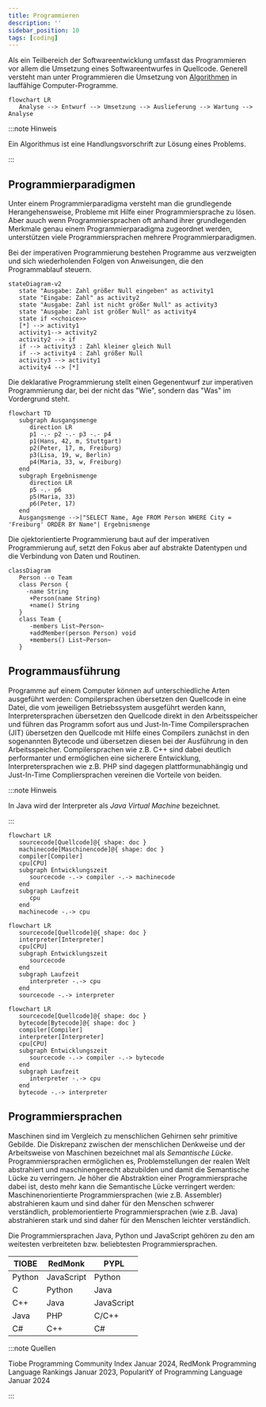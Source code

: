 ```yaml
---
title: Programmieren
description: ''
sidebar_position: 10
tags: [coding]
---
```



Als ein Teilbereich der Softwareentwicklung umfasst das Programmieren vor allem
die Umsetzung eines Softwareentwurfes in Quellcode. Generell versteht man unter
Programmieren die Umsetzung von [Algorithmen](algorithms) in lauffähige
Computer-Programme.

```mermaid
flowchart LR
   Analyse --> Entwurf --> Umsetzung --> Auslieferung --> Wartung --> Analyse
```

:::note Hinweis

Ein Algorithmus ist eine Handlungsvorschrift zur Lösung eines Problems.

:::

## Programmierparadigmen

Unter einem Programmierparadigma versteht man die grundlegende Herangehensweise,
Probleme mit Hilfe einer Programmiersprache zu lösen. Aber auuch wenn
Programmiersprachen oft anhand ihrer grundlegenden Merkmale genau einem
Programmierparadigma zugeordnet werden, unterstützen viele Programmiersprachen
mehrere Programmierparadigmen.

<Tabs>
  <TabItem value="a" label="Imperative Programmierung" default>

Bei der imperativen Programmierung bestehen Programme aus verzweigten und sich
wiederholenden Folgen von Anweisungen, die den Programmablauf steuern.

```mermaid
stateDiagram-v2
   state "Ausgabe: Zahl größer Null eingeben" as activity1
   state "Eingabe: Zahl" as activity2
   state "Ausgabe: Zahl ist nicht größer Null" as activity3
   state "Ausgabe: Zahl ist größer Null" as activity4
   state if <<choice>>
   [*] --> activity1
   activity1--> activity2
   activity2 --> if
   if --> activity3 : Zahl kleiner gleich Null
   if --> activity4 : Zahl größer Null
   activity3 --> activity1
   activity4 --> [*]
```

  </TabItem>
  <TabItem value="b" label="Deklarative Programmierung">

Die deklarative Programmierung stellt einen Gegenentwurf zur imperativen
Programmierung dar, bei der nicht das "Wie", sondern das "Was" im Vordergrund
steht.

```mermaid
flowchart TD
   subgraph Ausgangsmenge
      direction LR
      p1 -.- p2 -.- p3 -.- p4
      p1(Hans, 42, m, Stuttgart)
      p2(Peter, 17, m, Freiburg)
      p3(Lisa, 19, w, Berlin)
      p4(Maria, 33, w, Freiburg)
   end
   subgraph Ergebnismenge
      direction LR
      p5 -.- p6
      p5(Maria, 33)
      p6(Peter, 17)
   end
   Ausgangsmenge -->|"SELECT Name, Age FROM Person WHERE City = 'Freiburg' ORDER BY Name"| Ergebnismenge
```

  </TabItem>
  <TabItem value="c" label="Objektorientierte Programmierung">

Die ojektorientierte Programmierung baut auf der imperativen Programmierung auf,
setzt den Fokus aber auf abstrakte Datentypen und die Verbindung von Daten und
Routinen.

```mermaid
classDiagram
   Person --o Team
   class Person {
     -name String
      +Person(name String)
      +name() String
   }
   class Team {
      -members List~Person~
      +addMember(person Person) void
      +members() List~Person~
   }
```

  </TabItem>
</Tabs>

## Programmausführung

Programme auf einem Computer können auf unterschiedliche Arten ausgeführt
werden: Compilersprachen übersetzen den Quellcode in eine Datei, die vom
jeweiligen Betriebssystem ausgeführt werden kann, Interpretersprachen übersetzen
den Quellcode direkt in den Arbeitsspeicher und führen das Programm sofort aus
und Just-In-Time Compilersprachen (JIT) übersetzen den Quellcode mit Hilfe eines
Compilers zunächst in den sogenannten Bytecode und übersetzen diesen bei der
Ausführung in den Arbeitsspeicher. Compilersprachen wie z.B. C++ sind dabei
deutlich performanter und ermöglichen eine sicherere Entwicklung,
Interpretersprachen wie z.B. PHP sind dagegen plattformunabhängig und
Just-In-Time Compliersprachen vereinen die Vorteile von beiden.

:::note Hinweis

In Java wird der Interpreter als _Java Virtual Machine_ bezeichnet.

:::

<Tabs>
  <TabItem value="a" label="Compilersprachen" default>

```mermaid
flowchart LR
   sourcecode[Quellcode]@{ shape: doc }
   machinecode[Maschinencode]@{ shape: doc }
   compiler[Compiler]
   cpu[CPU]
   subgraph Entwicklungszeit
      sourcecode -.-> compiler -.-> machinecode
   end
   subgraph Laufzeit
      cpu
   end
   machinecode -.-> cpu
```

  </TabItem>
  <TabItem value="b" label="Interpretersprachen">

```mermaid
flowchart LR
   sourcecode[Quellcode]@{ shape: doc }
   interpreter[Interpreter]
   cpu[CPU]
   subgraph Entwicklungszeit
      sourcecode
   end
   subgraph Laufzeit
      interpreter -.-> cpu
   end
   sourcecode -.-> interpreter
```

  </TabItem>
  <TabItem value="c" label="Just-In-Time Compilersprachen">

```mermaid
flowchart LR
   sourcecode[Quellcode]@{ shape: doc }
   bytecode[Bytecode]@{ shape: doc }
   compiler[Compiler]
   interpreter[Interpreter]
   cpu[CPU]
   subgraph Entwicklungszeit
      sourcecode -.-> compiler -.-> bytecode
   end
   subgraph Laufzeit
      interpreter -.-> cpu
   end
   bytecode -.-> interpreter
```

  </TabItem>
</Tabs>

## Programmiersprachen

Maschinen sind im Vergleich zu menschlichen Gehirnen sehr primitive Gebilde. Die
Diskrepanz zwischen der menschlichen Denkweise und der Arbeitsweise von
Maschinen bezeichnet mal als _Semantische Lücke_. Programmiersprachen
ermöglichen es, Problemstellungen der realen Welt abstrahiert und
maschinengerecht abzubilden und damit die Semantische Lücke zu verringern. Je
höher die Abstraktion einer Programmiersprache dabei ist, desto mehr kann die
Semantische Lücke verringert werden: Maschinenorientierte Programmiersprachen
(wie z.B. Assembler) abstrahieren kaum und sind daher für den Menschen schwerer
verständlich, problemorientierte Programmiersprachen (wie z.B. Java)
abstrahieren stark und sind daher für den Menschen leichter verständlich.

Die Programmiersprachen Java, Python und JavaScript gehören zu den am weitesten
verbreiteten bzw. beliebtesten Programmiersprachen.

| TIOBE  | RedMonk    | PYPL       |
| ------ | ---------- | ---------- |
| Python | JavaScript | Python     |
| C      | Python     | Java       |
| C++    | Java       | JavaScript |
| Java   | PHP        | C/C++      |
| C#     | C++        | C#         |

:::note Quellen

Tiobe Programming Community Index Januar 2024, RedMonk Programming Language
Rankings Januar 2023, PopularitY of Programming Language Januar 2024

:::
